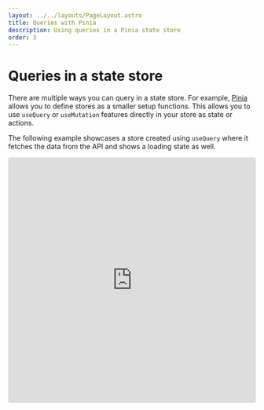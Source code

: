 ```yaml
---
layout: ../../layouts/PageLayout.astro
title: Queries with Pinia
description: Using queries in a Pinia state store
order: 3
---
```


# Queries in a state store

There are multiple ways you can query in a state store. For example, [Pinia](https://pinia.vuejs.org/) allows you to define stores as a smaller setup functions. This allows you to use `useQuery` or `useMutation` features directly in your store as state or actions.

The following example showcases a store created using `useQuery` where it fetches the data from the API and shows a loading state as well.

<iframe
  src="https://stackblitz.com/edit/vitejs-vite-ipujmr?embed=1&file=src/components/Pets.vue&view=preview"
  style="width: 100%; height: 500px; border: 0; border-radius: 4px; overflow: hidden"
  allow="accelerometer; ambient-light-sensor; camera; encrypted-media; geolocation; gyroscope; hid; microphone; midi; payment; usb; vr; xr-spatial-tracking"
  sandbox="allow-forms allow-modals allow-popups allow-presentation allow-same-origin allow-scripts"
  loading="lazy"
  class="mt-8"
></iframe>
